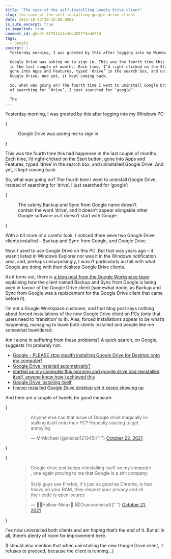 ```yaml
---
title: "The case of the self-installing Google Drive client"
slug: the-case-of-the-self-installing-google-drive-client
date: 2021-10-23T20:10:00.000Z
is_auto_excerpt: true
is_imported: true
comment_id: ghost-617312a6c4ebd22f73edd77d
tags:
  - Google
excerpt: |-
  Yesterday morning, I was greeted by this after logging into my Windows PC:

  Google Drive was asking me to sign in. This was the fourth time this had happened
  in the last couple of months. Each time, I’d right-clicked on the Start button,
  gone into Apps and Features, typed ‘drive’ in the search box, and uninstalled
  Google Drive. And yet, it kept coming back.

  So, what was going on? The fourth time I went to uninstall Google Drive, instead
  of searching for ‘drive’, I just searched for ‘google’:

  The
---
```




Yesterday morning, I was greeted by this after logging into my Windows PC:

{

<figure>
  <PostImage
    src={drive_png}
    alt="A screenshot of Google Drive with a sign-in button"
  />
  <figcaption>Google Drive was asking me to sign in</figcaption>
</figure>
}

This was the fourth time this had happened in the last couple of months. Each
time, I’d right-clicked on the Start button, gone into Apps and Features, typed
‘drive’ in the search box, and uninstalled Google Drive. And yet, it kept coming
back.

So, what was going on? The fourth time I went to uninstall Google Drive, instead
of searching for ‘drive’, I just searched for ‘google’:

{

<figure>
  <PostImage
    src={image_1_png}
    alt="A screenshot of Apps & features in Windows"
  />
  <figcaption>
    The catchy Backup and Sync from Google name doesn’t contain the word
    ‘drive’, and it doesn’t appear alongside other Google software as it doesn’t
    start with Google
  </figcaption>
</figure>
}

With a bit more of a careful look, I noticed there were two Google Drive clients
installed – Backup and Sync from Google, and Google Drive.

Now, I used to use Google Drive on this PC. But that was years ago – it wasn’t
listed in Windows Explorer nor was it in the Windows notification area, and,
perhaps unsurprisingly, I wasn’t particularly au fait with what Google are doing
with their desktop Google Drive clients.

As it turns out, there is
[a blog post from the Google Workspace team](https://workspaceupdates.googleblog.com/2021/07/google-drive-backup-and-sync-transition.html)
explaining how the client named Backup and Sync from Google is being axed in
favour of the Google Drive client (somewhat ironic, as Backup and Sync from
Google was a replacement for the Google Drive client that came before it).

I’m not a Google Workspace customer, and that blog post says nothing about
forced installations of the new Google Drive client on PCs (only that users need
to ‘transition’ to it). Alas, forced installations appear to be what’s
happening, managing to leave both clients installed and people like me somewhat
bewildered.

Am I alone in suffering from these problems? A quick search, on Google, suggests
I’m probably not:

- [Google - PLEASE stop stealth installing Google Drive for Desktop onto my computer!](https://www.reddit.com/r/google/comments/pn9he0/google_please_stop_stealth_installing_google/)
- [Google Drive installed automatically?](https://www.reddit.com/r/techsupport/comments/pm34kb/google_drive_installed_automatically/)
- [started up my computer this morning and google drive had reinstalled itself, anyone know how i achieved this](https://www.reddit.com/r/gsuite/comments/phx0yq/started_up_my_computer_this_morning_and_google/)
- [Google Drive installing itself](https://www.bleepingcomputer.com/forums/t/760047/google-drive-installing-itself/)
- [I never installed Google Drive desktop yet it keeps showing up](https://www.reddit.com/r/techsupport/comments/pt48kg/i_never_installed_google_drive_desktop_yet_it/)

And here are a couple of tweets for good measure:

{

<figure>
  <blockquote className="twitter-tweet">
    <p dir="ltr" lang="en">
      Anyone else has that issue of Google drive magically installing itself
      onto their PC? Honestly starting to get annoying
    </p>
    &mdash; MrMichael (@michal121345){" "}
    <a href="https://twitter.com/michal121345/status/1451523691850895366">
      October 22, 2021
    </a>
  </blockquote>
</figure>
}

{

<figure>
  <blockquote className="twitter-tweet">
    <p dir="ltr" lang="en">
      Google drive just keeps reinstalling itself on my computer , one again
      proving to me that Google is a shit company
      <br />
      <br />
      Srsly guys use Firefox, it&#39;s just as good as Chrome, is less heavy on
      your RAM, they respect your privacy and all their code is open-source
    </p>
    &mdash; 🎃💀Hallow-Nina💀🎃 (@Draconomicat){" "}
    <a href="https://twitter.com/Draconomicat/status/1451243604790419460">
      October 21, 2021
    </a>
  </blockquote>
  <script src="https://platform.twitter.com/widgets.js" async></script>
</figure>

}

I’ve now uninstalled both clients and am hoping that’s the end of it. But all in
all, there’s plenty of room for improvement here.

(I should also mention that when uninstalling the new Google Drive client, it
refuses to proceed, because the client is running...)
